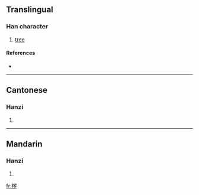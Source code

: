 {{also|欏}}
==Translingual==

===Han character===
{{Han char|rn=75|rad=木|as=08|sn=12|four=|canj=木田中弓 (DWLN)}}

# [[tree]]

====References====
* {{Han ref|kx=0537.131|hdz=21232.070|uh=6924|ud=26916}}

----

==Cantonese==

===Hanzi===
{{yue-hanzi|jyut=|y=lo4}}

# {{defn|Cantonese}}

----

==Mandarin==

===Hanzi===
{{cmn-hanzi|tra=欏|pin=[[luó]] ([[luo2]])|wg=lo<sup>2</sup>}}

# {{defn|Mandarin}}

[[fr:椤]]
